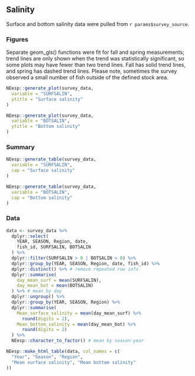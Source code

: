 ## Salinity

Surface and bottom salinity data were pulled from ``r params$survey_source``. 

### Figures

Separate geom_gls() functions were fit for fall and spring measurements; trend lines are only shown when the trend was statistically significant, so some plots may have fewer than two trend lines. Fall has solid trend lines, and spring has dashed trend lines. Please note, sometimes the survey observed a small number of fish outside of the defined stock area.
```r
NEesp::generate_plot(survey_data,
  variable = "SURFSALIN",
  ytitle = "Surface salinity"
)

NEesp::generate_plot(survey_data,
  variable = "BOTSALIN",
  ytitle = "Bottom salinity"
)
```

### Summary
```r
NEesp::generate_table(survey_data,
  variable = "SURFSALIN",
  cap = "Surface salinity"
)

NEesp::generate_table(survey_data,
  variable = "BOTSALIN",
  cap = "Bottom salinity"
)
```

### Data
```r
data <- survey_data %>%
  dplyr::select(
    YEAR, SEASON, Region, date,
    fish_id, SURFSALIN, BOTSALIN
  ) %>%
  dplyr::filter(SURFSALIN > 0 | BOTSALIN > 0) %>%
  dplyr::group_by(YEAR, SEASON, Region, date, fish_id) %>%
  dplyr::distinct() %>% # remove repeated row info
  dplyr::summarise(
    day_mean_surf = mean(SURFSALIN),
    day_mean_bot = mean(BOTSALIN)
  ) %>% # mean by day
  dplyr::ungroup() %>%
  dplyr::group_by(YEAR, SEASON, Region) %>%
  dplyr::summarise(
    Mean_surface_salinity = mean(day_mean_surf) %>%
      round(digits = 2),
    Mean_bottom_salinity = mean(day_mean_bot) %>%
      round(digits = 2)
  ) %>%
  NEesp::character_to_factor() # mean by season-year

NEesp::make_html_table(data, col_names = c(
  "Year", "Season", "Region",
  "Mean surface salinity", "Mean bottom salinity"
))
```
